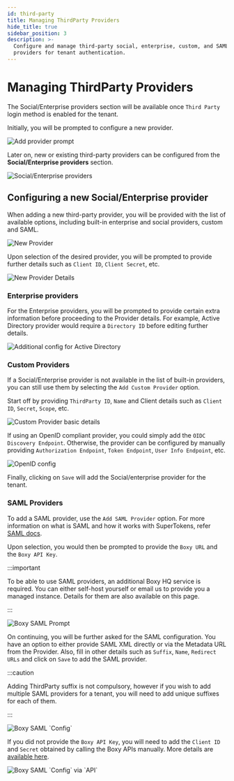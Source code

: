 ```yaml
---
id: third-party
title: Managing ThirdParty Providers
hide_title: true
sidebar_position: 3
description: >-
  Configure and manage third-party social, enterprise, custom, and SAML
  providers for tenant authentication.
---
```


# Managing ThirdParty Providers

The Social/Enterprise providers section will be available once `Third Party` login method is enabled for the tenant.

Initially, you will be prompted to configure a new provider.

<img src="/img/dashboard/tenant-management/add-provider-prompt.png" alt="Add provider prompt"/>

Later on, new or existing third-party providers can be configured from the **Social/Enterprise providers** section.

<img src="/img/dashboard/tenant-management/third-party-providers.png" alt="Social/Enterprise providers"/>

## Configuring a new Social/Enterprise provider

When adding a new third-party provider, you will be provided with the list of available options, including built-in enterprise and social providers, custom and SAML.

<img src="/img/dashboard/tenant-management/new-provider.png" alt="New Provider"/>

Upon selection of the desired provider, you will be prompted to provide further details such as `Client ID`, `Client Secret`, etc.

<img src="/img/dashboard/tenant-management/new-provider-details.png" alt="New Provider Details"/>

### Enterprise providers

For the Enterprise providers, you will be prompted to provide certain extra information before proceeding to the Provider details. For example, Active Directory provider would require a `Directory ID` before editing further details.

<img src="/img/dashboard/tenant-management/active-directory.png" alt="Additional config for Active Directory"/>

### Custom Providers

If a Social/Enterprise provider is not available in the list of built-in providers, you can still use them by selecting the `Add Custom Provider` option.

Start off by providing `ThirdParty ID`, `Name` and Client details such as `Client ID`, `Secret`, `Scope`, etc.

<img src="/img/dashboard/tenant-management/custom-provider-basic-details.png" alt="Custom Provider basic details"/>

If using an OpenID compliant provider, you could simply add the `OIDC Discovery Endpoint`. Otherwise, the provider can be configured by manually providing `Authorization Endpoint`, `Token Endpoint`, `User Info Endpoint`, etc.

<img src="/img/dashboard/tenant-management/openid-config.png" alt="OpenID config"/>

Finally, clicking on `Save` will add the Social/enterprise provider for the tenant.

### SAML Providers

To add a SAML provider, use the `Add SAML Provider` option. For more information on what is SAML and how it works with SuperTokens, refer [SAML docs](/docs/authentication/enterprise/saml/what-is-saml).

Upon selection, you would then be prompted to provide the `Boxy URL` and the `Boxy API Key`.

:::important

To be able to use SAML providers, an additional Boxy HQ service is required. You can either self-host yourself or email us to provide you a managed instance. Details for them are also available on this page.

:::

<img src="/img/dashboard/tenant-management/saml-prompt.png" alt="Boxy SAML Prompt"/>

On continuing, you will be further asked for the SAML configuration. You have an option to either provide SAML XML directly or via the Metadata URL from the Provider. Also, fill in other details such as `Suffix`, `Name`, `Redirect URLs` and click on `Save` to add the SAML provider.

:::caution

Adding ThirdParty suffix is not compulsory, however if you wish to add multiple SAML providers for a tenant, you will need to add unique suffixes for each of them.

:::

<img src="/img/dashboard/tenant-management/saml-config.png" alt="Boxy SAML `Config`"/>

If you did not provide the `Boxy API Key`, you will need to add the `Client ID` and `Secret` obtained by calling the Boxy APIs manually. More details are [available here](/docs/authentication/enterprise/saml/boxy-hq-guide#4-upload-the-base64-xml-string-to-saml-jackson).

<img src="/img/dashboard/tenant-management/saml-config-via-api.png" alt="Boxy SAML `Config` via `API`"/>
